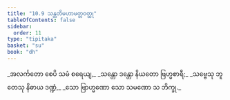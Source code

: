 ```yaml
---
title: "10.9 သန္တတိမဟာမတ္တဝတ္ထု"
tableOfContents: false
sidebar:
  order: 11
type: "tipitaka"
basket: "su"
book: "dh"
---
```



<DynamicBreadcrumb />

<Division number="142" book="dh">

<Paragraph number="152" type="verses" book="dh">
_အလင်္ကတော စေပိ သမံ စရေယျ,_  
_သန္တော ဒန္တော နိယတော ဗြဟ္မစာရီ;_  
_သဗ္ဗေသု ဘူတေသု နိဓာယ ဒဏ္ဍံ,_  
_သော ဗြာဟ္မဏော သော သမဏော သ ဘိက္ခု._
</Paragraph>
</Division>